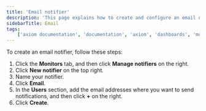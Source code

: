 ```yaml
---
title: 'Email notifier'
description: 'This page explains how to create and configure an email notifier.'
sidebarTitle: Email
tags:
    ['axiom documentation', 'documentation', 'axiom', 'dashboards', 'monitors', 'notifiers', 'slack', 'email', 'pagerduty', 'webhook', 'opsgenie', 'discord', 'discord webhook']
---
```


To create an email notifier, follow these steps:

1. Click the **Monitors** tab, and then click **Manage notifiers** on the right.
1. Click **New notifier** on the top right.
1. Name your notifier.
1. Click **Email**.
1. In the **Users** section, add the email addresses where you want to send notifications, and then click **+** on the right.
1. Click **Create**.